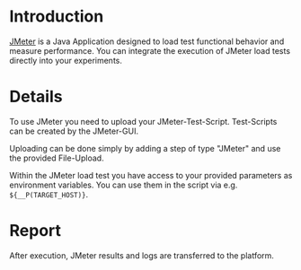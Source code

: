 # Introduction

[JMeter](https://jmeter.apache.org/) is a Java Application designed to load test functional behavior and measure performance. You can integrate the execution of JMeter load tests directly into your experiments.

# Details

To use JMeter you need to upload your JMeter-Test-Script. Test-Scripts can be created by the JMeter-GUI.

Uploading can be done simply by adding a step of type "JMeter" and use the provided File-Upload.

Within the JMeter load test you have access to your provided parameters as environment variables. You can use them in the script via e.g. `${__P(TARGET_HOST)}`.

# Report

After execution, JMeter results and logs are transferred to the platform.
